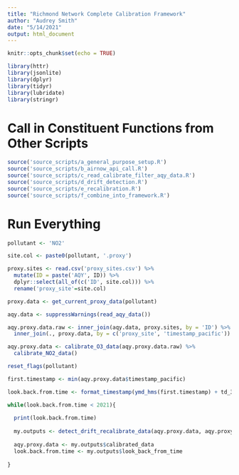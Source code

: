 ```yaml
---
title: "Richmond Network Complete Calibration Framework"
author: "Audrey Smith"
date: "5/14/2021"
output: html_document
---
```


```r
knitr::opts_chunk$set(echo = TRUE)
```

```r
library(httr)
library(jsonlite)
library(dplyr)
library(tidyr)
library(lubridate)
library(stringr)
```

# Call in Constituent Functions from Other Scripts
```r
source('source_scripts/a_general_purpose_setup.R')
source('source_scripts/b_airnow_api_call.R')
source('source_scripts/c_read_calibrate_filter_aqy_data.R')
source('source_scripts/d_drift_detection.R')
source('source_scripts/e_recalibration.R')
source('source_scripts/f_combine_into_framework.R')
```

#######################################
# Run Everything
#######################################

```r
pollutant <- 'NO2'

site.col <- paste0(pollutant, '.proxy')

proxy.sites <- read.csv('proxy_sites.csv') %>%
  mutate(ID = paste('AQY', ID)) %>%
  dplyr::select(all_of(c('ID', site.col))) %>%
  rename('proxy_site'=site.col)

proxy.data <- get_current_proxy_data(pollutant)

aqy.data <- suppressWarnings(read_aqy_data())

aqy.proxy.data.raw <- inner_join(aqy.data, proxy.sites, by = 'ID') %>%
  inner_join(., proxy.data, by = c('proxy_site', 'timestamp_pacific'))

aqy.proxy.data <- calibrate_O3_data(aqy.proxy.data.raw) %>%
  calibrate_NO2_data()
```

```r
reset_flags(pollutant)

first.timestamp <- min(aqy.proxy.data$timestamp_pacific)

look.back.from.time <- format_timestamp(ymd_hms(first.timestamp) + td_30day)
```


```r
while(look.back.from.time < 2021){
  
  print(look.back.from.time)
  
  my.outputs <- detect_drift_recalibrate_data(aqy.proxy.data, aqy.proxy.data.raw, pollutant, look.back.from.time)
  
  aqy.proxy.data <- my.outputs$calibrated_data
  look.back.from.time <- my.outputs$look_back_from_time
  
}
```









         
































